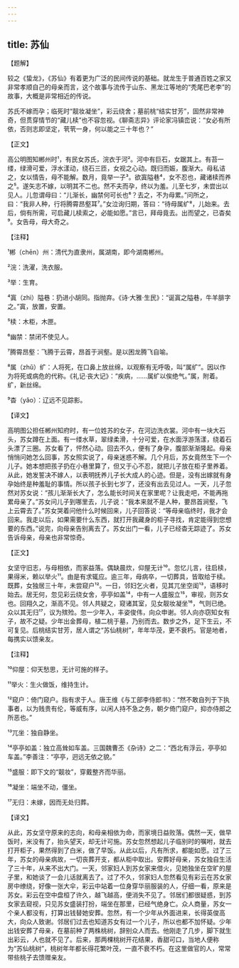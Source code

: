 ```yaml
---
---
---
```

title: 苏仙
---




【题解】


较之《蛰龙》，《苏仙》有着更为广泛的民间传说的基础。就龙生于普通百姓之家又非常孝顺自己的母亲而言，这个故事与流传于山东、黑龙江等地的“秃尾巴老李”的故事，大概是非常相近的传说。

苏氏不嫁而孕；临死时“靓妆凝坐”，彩云绕舍；墓前桃“结实甘芳”，固然非常神奇，但贯穿情节的“藏儿椟”也不容忽视。《聊斋志异》评论家冯镇峦说：“女必有所依，否则志即坚定，茕茕一身，何以能之三十年也？”


【正文】

高公明图知郴州时¹，有民女苏氏，浣衣于河²。河中有巨石，女踞其上。有苔一缕，绿滑可爱，浮水漾动，绕石三匝，女视之心动。既归而娠，腹渐大。母私诘之，女以情告，母不能解。数月，竟举一子³。欲寘隘巷⁴，女不忍也，藏诸椟而养之⁵。遂矢志不嫁，以明其不二也。然不夫而孕，终以为羞。儿至七岁，未尝出以见人。儿忽谓母曰：“儿渐长，幽禁何可长也⁶？去之，不为母累。”问所之，曰：“我非人种，行将腾霄昂壑耳⁷。”女泣询归期，答曰：“待母属纩⁸，儿始来。去后，倘有所需，可启藏儿椟索之，必能如愿。”言已，拜母竟去。出而望之，已杳矣⁹。女告母，母大奇之。

【注释】


¹郴（chēn）州：清代为直隶州，属湖南，即今湖南郴州。

²浣：洗濯，洗衣服。

³举：生育。

⁴寘（zhì）隘巷：扔进小胡同。指抛弃。《诗·大雅·生民》：“诞寘之隘巷，牛羊腓字之。”寘，放置，安置。

⁵椟：木柜，木匣。

⁶幽禁：禁闭不使见人。

⁷腾霄昂壑：飞腾于云霄，昂首于涧壑。是以困龙腾飞自喻。

⁸属（zhǔ）纩：人将死，在口鼻上放丝绵，以观察有无呼吸，叫“属纩”。因以作为将死或病危的代称。《礼记·丧大记》：“疾病，……属纩以俟绝气。”属，附着。纩，新丝绵。

⁹杳（yǎo）：辽远不见踪影。





【译文】


高明图公担任郴州知府时，有一位姓苏的女子，在河边洗衣裳。河中有一块大石头，苏女蹲在上面。有一缕水草，翠绿柔滑，十分可爱，在水面浮游荡漾，绕着石头漂了三圈。苏女看了，怦然心动。回去不久，便有了身孕，腹部渐渐隆起。母亲悄悄问她怎么回事，苏女照实说了，母亲迷惑不解。几个月后，苏女竟然生下一个儿子。她本想把孩子扔在小巷里算了，但又于心不忍，就把儿子放在柜子里养着。从此，她发誓决不嫁人，以表明抚养儿子长大成人的心迹。但是，没有出嫁就有身孕始终是种羞耻的事情。所以孩子长到七岁了，还没有出去见过人。一天，儿子忽然对苏女说：“孩儿渐渐长大了，怎么能长时间关在家里呢？让我走吧，不能再拖累母亲了。”苏女问儿子到哪里去，儿子说：“我本来就不是人种，要昂首涧壑，飞上云霄去了。”苏女哭着问他什么时候回来，儿子回答说：“等母亲临终时，我才会回来。我走以后，如果需要什么东西，就打开我藏身的柜子寻找，肯定能得到您想要的东西。”说完，向母亲告别离去了。苏女出门一看，儿子已经杳无踪迹了。苏女告诉母亲，母亲也非常惊奇。


【正文】

女坚守旧志，与母相依，而家益落。偶缺晨炊，仰屋无计¹⁰。忽忆儿言，往启椟，果得米，赖以举火¹¹。由是有求辄应。逾三年，母病卒，一切葬具，皆取给于椟。既葬，女独居三十年，未尝窥户¹²。一日，邻妇乞火者，见其兀坐空闺¹³，语移时始去。居无何，忽见彩云绕女舍，亭亭如盖¹⁴，中有一人盛服立¹⁵，审视，则苏女也。回翔久之，渐高不见。邻人共疑之，窥诸其室，见女靓妆凝坐¹⁶，气则已绝。众以其无归¹⁷，议为殡殓。忽一少年入，丰姿俊伟，向众申谢。邻人向亦窃知女有子，故不之疑。少年出金葬母，植二桃于墓，乃别而去。数步之外，足下生云，不可复见。后桃结实甘芳，居人谓之“苏仙桃树”，年年华茂，更不衰朽。官是地者，每携实以馈亲友。

【注释】


¹⁰仰屋：仰天愁思，无计可施的样子。

¹¹举火：生火做饭，维持生计。

¹²窥户：倚门窥户。指有求于人。唐王维《与工部李侍郎书》：“然不敢自列于下执事者，以为贱贵有伦，等威有序，以闲人持不急之务，朝夕倚门窥户，抑亦侍郎之所恶也。”

¹³兀坐：独自静坐。

¹⁴亭亭如盖：独立高耸如车盖。三国魏曹丕《杂诗》之二：“西北有浮云，亭亭如车盖。”李善注：“亭亭，迥远无依之貌。”

¹⁵盛服：即下文的“靓妆”，穿戴整齐而华丽。

¹⁶凝坐：端坐不动，僵坐。

¹⁷无归：未嫁，因而无处归葬。





【译文】


从此，苏女坚守原来的志向，和母亲相依为命，而家境日益败落。偶然一天，做早饭时，米没有了，抬头望天，却无计可施。苏女忽然想起儿子临别时的嘱咐，就去打开柜子，果然得到了白米，做了早饭。从此以后，凡有所求，都能如愿。过了三年，苏女的母亲病故，一切丧葬开支，都从柜中取出。安葬好母亲，苏女独自生活了三十年，从来不出大门。一天，邻家妇人到苏女家来借火，见她独坐在空旷的屋子里，和她谈了一会儿话就离去了。过了不久，邻家妇人忽然看见有彩云在苏女家房中缭绕，好像一张大伞，彩云中站着一位身穿华丽服装的人，仔细一看，原来是苏女。彩云在空中盘桓了许久，越飞越高，便消失不见了。邻居们都很疑惑，到苏女家去窥视，只见苏女盛装打扮，端坐在那里，已经气绝身亡。众人商量，苏女一个亲人都没有，打算出钱替她安葬。忽然，有一个少年从外面进来，长得英俊高大，向众人致谢。邻居们过去也知道苏女有过一个儿子，所以也都不加怀疑。少年出钱安葬了母亲，在墓前种了两株桃树，辞别众人而去。他刚走了几步，脚下就生出彩云，人也就不见了。后来，那两棵桃树开花结果，香甜可口，当地人便称为“苏仙桃树”，桃树年年都长得花繁叶茂，一直不衰不朽。在这里做官的人，常常带些桃子去馈赠亲友。